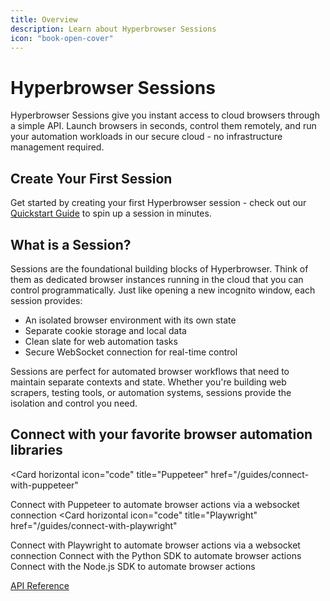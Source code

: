 ```yaml
---
title: Overview
description: Learn about Hyperbrowser Sessions
icon: "book-open-cover"
---
```


# Hyperbrowser Sessions

Hyperbrowser Sessions give you instant access to cloud browsers through a simple API. Launch browsers in seconds, control them remotely, and run your automation workloads in our secure cloud - no infrastructure management required.

## Create Your First Session

Get started by creating your first Hyperbrowser session - check out our [Quickstart Guide](/sessions/quickstart) to spin up a session in minutes.

## What is a Session?

Sessions are the foundational building blocks of Hyperbrowser. Think of them as dedicated browser instances running in the cloud that you can control programmatically. Just like opening a new incognito window, each session provides:

- An isolated browser environment with its own state
- Separate cookie storage and local data
- Clean slate for web automation tasks
- Secure WebSocket connection for real-time control

Sessions are perfect for automated browser workflows that need to maintain separate contexts and state. Whether you're building web scrapers, testing tools, or automation systems, sessions provide the isolation and control you need.

## Connect with your favorite browser automation libraries

<Card
  horizontal
  icon="code"
  title="Puppeteer"
  href="/guides/connect-with-puppeteer"
>
  Connect with Puppeteer to automate browser actions via a websocket connection
</Card>
<Card
  horizontal
  icon="code"
  title="Playwright"
  href="/guides/connect-with-playwright"
>
  Connect with Playwright to automate browser actions via a websocket connection
</Card>
<Card horizontal icon="python" title="Python SDK" href="/sdks/python">
  Connect with the Python SDK to automate browser actions
</Card>
<Card horizontal icon="node" title="Node SDK" href="/sdks/node">
  Connect with the Node.js SDK to automate browser actions
</Card>

<Tip>
  <a href="/api-reference">API Reference</a>
</Tip>
